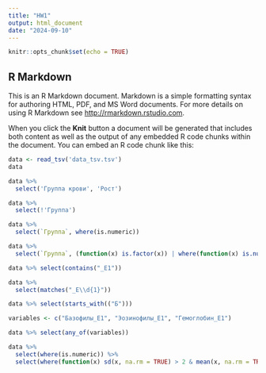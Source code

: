 ```yaml
---
title: "HW1"
output: html_document
date: "2024-09-10"
---
```


```r
knitr::opts_chunk$set(echo = TRUE)
```

## R Markdown

This is an R Markdown document. Markdown is a simple formatting syntax for authoring HTML, PDF, and MS Word documents. For more details on using R Markdown see <http://rmarkdown.rstudio.com>.

When you click the **Knit** button a document will be generated that includes both content as well as the output of any embedded R code chunks within the document. You can embed an R code chunk like this:

```r
data <- read_tsv('data_tsv.tsv')
data
```
```r
data %>% 
  select('Группа крови', 'Рост')
```
```r
data %>% 
  select(!'Группа')
```
```r
data %>% 
  select(`Группа`, where(is.numeric))
```
```r
data %>% 
  select(`Группа`, (function(x) is.factor(x)) | where(function(x) is.numeric(x)))
```
```r
data %>% select(contains("_E1"))
```
```r
data %>% 
  select(matches("_E\\d{1}"))
```
```r
data %>% select(starts_with(("Б")))
```
```r
variables <- c("Базофилы_E1", "Эозинофилы_E1", "Гемоглобин_E1")

data %>% select(any_of(variables))
```
```r
data %>% 
  select(where(is.numeric)) %>% 
  select(where(function(x) sd(x, na.rm = TRUE) > 2 & mean(x, na.rm = TRUE) < 10))
```
```r

```

